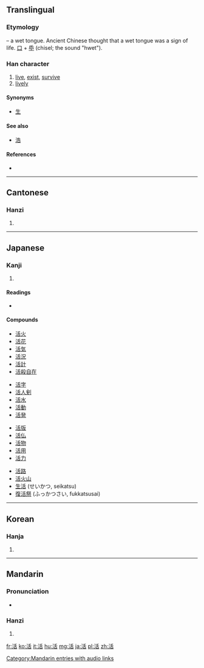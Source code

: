 {{also|話}}
==Translingual==
{{stroke order|strokes=9}}

===Etymology===
{{Han compound|水|alt1=氵|t1=water|舌|t2=tongue|ls=ic}} – a wet tongue. Ancient Chinese thought that a wet tongue was a sign of life. [[口]] + [[氒]] (chisel; the sound "hwet").

===Han character===
{{Han char|rn=85|rad=水|as=06|sn=9|four=3216<sub>4</sub>|canj=水竹十口 (EHJR)|ids=⿰[[水]][[舌]]}}

# [[live]], [[exist]], [[survive]]
# [[lively]]

====Synonyms====
* [[生]]

====See also====
* [[浩]] <!-- Graphically similar -->

====References====
* {{Han ref|kx=0622.180|dkj=17423|dj=1018.160|hdz=31609.020|uh=6D3B|ud=27963|bh=ACA1|bd=44193}}

----

==Cantonese==

===Hanzi===
{{yue-hanzi|jyut=|y=wut6}}

# {{defn|Cantonese|sort=水06}}

----

==Japanese==

===Kanji===
{{ja-kanji|grade=2|rs=水06}}

# {{defn|Japanese|sort=水06}}

====Readings====
* {{ja-readings|on=[[かつ]] (katsu)|kun=[[いきる]] (ikiru), [[よみがえる]] (yomigaeru)}}

====Compounds====
{{top4}}
* [[活火]]
* [[活花]]
* [[活気]]
* [[活況]]
* [[活計]]
* [[活殺自在]]
{{mid4}}
* [[活字]]
* [[活人剣]]
* [[活水]]
* [[活動]]
* [[活発]]
{{mid4}}
* [[活版]]
* [[活仏]]
* [[活物]]
* [[活用]]
* [[活力]]
{{mid4}}
* [[活路]]
* [[活火山]]
* [[生活]] (せいかつ, seikatsu)
* [[復活祭]] (ふっかつさい, fukkatsusai)
{{bottom}}

----

==Korean==

===Hanja===
{{ko-hanja|hangeul=[[활]], [[괄]]|eumhun=|rv=hwal, gwal|mr=hwal, kwal|y=hwal, kwal}}

# {{defn|Korean|sort=水06}}

----

==Mandarin==

===Pronunciation===
*{{audio|zh-huó.ogg|audio}}

===Hanzi===
{{cmn-hanzi|pin=[[huó]] ([[huo2]])|wg=huo<sup>2</sup>}}

# {{defn|Mandarin|sort=水06}}

[[Category:Mandarin entries with audio links]]

[[fr:活]]
[[ko:活]]
[[it:活]]
[[hu:活]]
[[mg:活]]
[[ja:活]]
[[pl:活]]
[[zh:活]]